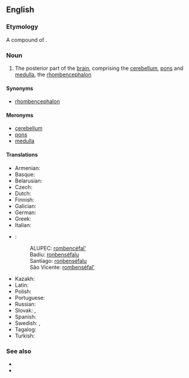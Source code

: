 ==English==
{{wikipedia}}

===Etymology===
A compound of {{compound|en|hind|brain}}.

===Noun===
{{en-noun}}

# {{lb|en|neuroanatomy}} The posterior part of the [[brain]], comprising the [[cerebellum]], [[pons]] and [[medulla]], the [[rhombencephalon]]

====Synonyms====
* [[rhombencephalon]]

====Meronyms====
* [[cerebellum]]
* [[pons]]
* [[medulla]]

====Translations====
{{trans-top|hindbrain}}
* Armenian: {{t+|hy|հետին ուղեղ|sc=Armn}}
* Basque: {{t|eu|erronbentzefalo}}
* Belarusian: {{t|be|задні мозг|sc=Cyrl}}
* Czech: {{t|cs|zadní mozek|m}}
* Dutch: {{t|nl|ruithersenen}}
* Finnish: {{t|fi|ruutuaivot}}
* Galician: {{t+|gl|rombencéfalo|m}}
* German: {{t|de|Rautenhirn}}
* Greek: {{t|el|ρομβεγκέφαλος}}
* Italian: {{t|it|rombencefalo|m}}
* {{ttbc|kea}}: <!-- what are these sub-items? how they should be marked up? -->
*: ALUPEC: [[rombencéfal']]
*: Badiu: [[ronbenséfalu]]
*: Santiago: [[ronbenséfalu]]
*: São Vicente: [[rombenséfal']]
{{trans-mid}}
* Kazakh: {{t|kk|артқы ми|sc=Cyrl}}
* Latin: {{t|la|rhombencephalon}}
* Polish: {{t|pl|tyłomózgowie}}
* Portuguese: {{t|pt|rombencéfalo}}
* Russian: {{t|ru|задни́й мозг}}
* Slovak: {{t|sk|zadný mozog}}, {{t|sk|kosohranový mozog}}
* Spanish: {{t|es|rombencéfalo}}
* Swedish: {{t+|sv|bakhjärna}}, {{t+|sv|rombencefalon}}
* Tagalog: {{t|tl|likurangutak}}
* Turkish: {{t|tr|art beyin}}
{{trans-bottom}}

===See also===
* {{l|en|afterbrain}}
* {{l|en|forebrain}}